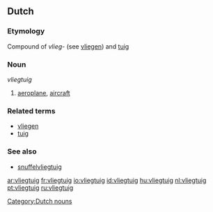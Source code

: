 ==Dutch==
===Etymology===
Compound of ''vlieg-'' (see [[vliegen]]) and [[tuig]]
===Noun===
''vliegtuig'' {{n}}

#[[aeroplane]], [[aircraft]]

===Related terms===
* [[vliegen]]
* [[tuig]]

===See also===
*[[snuffelvliegtuig]]

[[Category:Dutch nouns]]

[[ar:vliegtuig]]
[[fr:vliegtuig]]
[[io:vliegtuig]]
[[id:vliegtuig]]
[[hu:vliegtuig]]
[[nl:vliegtuig]]
[[pt:vliegtuig]]
[[ru:vliegtuig]]